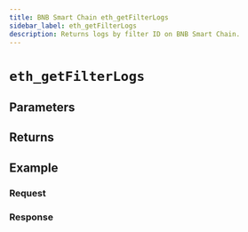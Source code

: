 ```yaml
---
title: BNB Smart Chain eth_getFilterLogs
sidebar_label: eth_getFilterLogs
description: Returns logs by filter ID on BNB Smart Chain.
---
```




# `eth_getFilterLogs`

<Description />

## Parameters


<Params />

## Returns


<Returns />

## Example


<Example />

### Request


<Request />

### Response


<Response />
